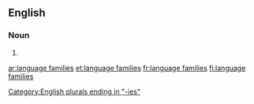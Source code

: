 ==English==

===Noun===
{{head|en|noun plural form}}

# {{plural of|language family|lang=en}}

[[Category:English plurals ending in "-ies"]]

[[ar:language families]]
[[et:language families]]
[[fr:language families]]
[[fi:language families]]